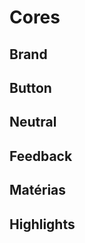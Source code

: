 
<Meta title="Design Tokens/Cores" />

# Cores

## Brand

<DesignTokenDocBlock 
    categoryName="Brand Colors" 
    viewType="card" 
    showSearch={false}
/>

## Button

<DesignTokenDocBlock 
    categoryName="Button Colors" 
    viewType="card" 
    showSearch={false}
/>

## Neutral

<DesignTokenDocBlock 
    categoryName="Neutral Colors" 
    viewType="card" 
    showSearch={false}
/>

## Feedback

<DesignTokenDocBlock 
    categoryName="Feedback Colors" 
    viewType="card" 
    showSearch={false}
/>

## Matérias

<DesignTokenDocBlock 
    categoryName="Materias Colors" 
    viewType="card" 
    showSearch={false}
/>

## Highlights

<DesignTokenDocBlock 
    categoryName="Highlights Colors" 
    viewType="card" 
    pageSize={70}
/>
